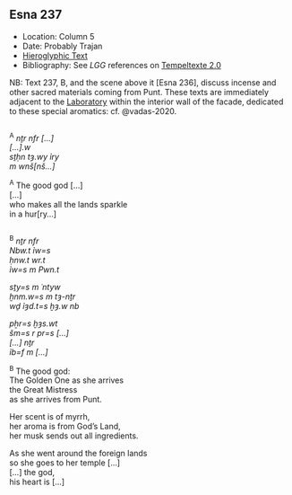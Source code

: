 ## Esna 237 {-}  
  
<style>  
  
  .col2 {  
    columns: 2 320px;         /* number of columns and width in pixels*/  
    -webkit-columns: 2 320px; /* chrome, safari */  
    -moz-columns: 2 320px;    /* firefox */  
    -webkit-column-break-inside: avoid;  
    -page-break-inside: avoid;  
    -break-inside: avoid;  
  }  
  
</style>  

- Location: Column 5
- Date: Probably Trajan 
- [Hieroglyphic Text](https://www.ifao.egnet.net/uploads/publications/enligne/Temples-Esna003.pdf#page=131){target="_blank"}  
- Bibliography: See *LGG* references on [Tempeltexte 2.0](http://www.tempeltexte.uni-tuebingen.de/portal/#/text-detail/1015){target="_blank"}
  
NB: Text 237, B, and the scene above it [Esna 236], discuss incense and other sacred materials coming from Punt. These texts are immediately adjacent to the [Laboratory](https://bookdown.org/shemanefer/Esna2/laboratory-119-125.html#laboratory-119-125){target="_blank"} within the interior wall of the facade, dedicated to these special aromatics: cf. @vadas-2020.

<div class="col2">  

^A^ *nṯr nfr [...]  *  
*[...].w  *  
*sṯḥn tȝ.wy ỉry  *  
*m wnš[nš...]  *  
  
^A^ The good god [...]  
[...]  
who makes all the lands sparkle  
in a hur[ry...]  
</div>

<div class="col2">  

^B^ *nṯr nfr  *  
*Nbw.t ỉw=s   *  
*ḥnw.t wr.t   *  
*ỉw=s m Pwn.t  *  
   
*sṯy=s m ʿntyw  *  
*ḫnm.w=s m tȝ-nṯr  *  
*wḏ ỉȝd.t=s ḫȝ.w nb  *  
  
*pẖr=s ḫȝs.wt  *  
*šm=s r pr=s [...]  *  
*[...] nṯr  *  
*ỉb=f m [...]  *  
  
^B^ The good god:  
The Golden One as she arrives  
the Great Mistress  
as she arrives from Punt.  
  
Her scent is of myrrh,  
her aroma is from God's Land,  
her musk sends out all ingredients.    
  
As she went around the foreign lands  
so she goes to her temple [...]  
[...] the god,  
his heart is [...]

</div>